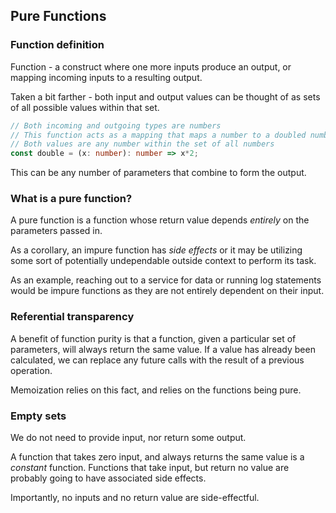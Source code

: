 ## Pure Functions

### Function definition

Function - a construct where one more inputs produce an output, or mapping incoming inputs to a resulting output. 

Taken a bit farther - both input and output values can be thought of as sets of all possible values within that set.

```typescript
// Both incoming and outgoing types are numbers
// This function acts as a mapping that maps a number to a doubled number
// Both values are any number within the set of all numbers
const double = (x: number): number => x*2;
```

This can be any number of parameters that combine to form the output.

### What is a pure function?

A pure function is a function whose return value depends *entirely* on the parameters passed in.

As a corollary, an impure function has *side effects* or it may be utilizing some sort of potentially undependable outside context to perform its task.

As an example, reaching out to a service for data or running log statements would be impure functions as they are not entirely dependent on their input.

### Referential transparency

A benefit of function purity is that a function, given a particular set of parameters, will always return the same value. If a value has already been calculated, we can replace any future calls with the result of a previous operation.

Memoization relies on this fact, and relies on the functions being pure.

### Empty sets

We do not need to provide input, nor return some output.

A function that takes zero input, and always returns the same value is a *constant* function. Functions that take input, but return no value are probably going to have associated side effects.

Importantly, no inputs and no return value are side-effectful.